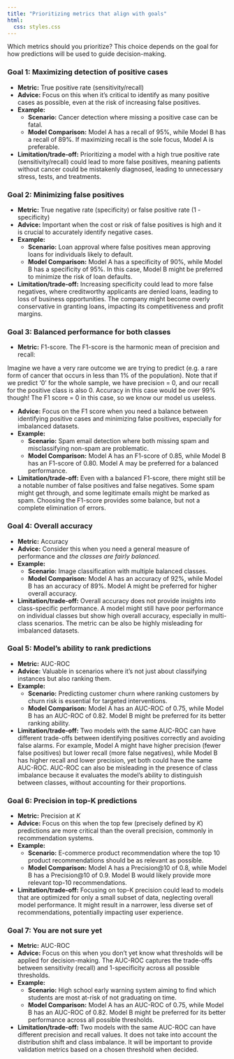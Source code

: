 ```yaml
---
title: "Prioritizing metrics that align with goals"
html:
  css: styles.css
---
```


Which metrics should you prioritize? This choice depends on the goal for how predictions will be used to guide decision-making.

### Goal 1: Maximizing detection of positive cases

-   **Metric:** True positive rate (sensitivity/recall)
-   **Advice:** Focus on this when it's critical to identify as many positive cases as possible, even at the risk of increasing false positives.
-   **Example:**
    -   **Scenario:** Cancer detection where missing a positive case can be fatal.
    -   **Model Comparison:** Model A has a recall of 95%, while Model B has a recall of 89%. If maximizing recall is the sole focus, Model A is preferable.
-   **Limitation/trade-off:** Prioritizing a model with a high true positive rate (sensitivity/recall) could lead to more false positives, meaning patients without cancer could be mistakenly diagnosed, leading to unnecessary stress, tests, and treatments.


### Goal 2: Minimizing false positives

-   **Metric:** True negative rate (specificity) or false positive rate (1 - specificity)
-   **Advice:** Important when the cost or risk of false positives is high and it is crucial to accurately identify negative cases.
-   **Example:**
    -   **Scenario:** Loan approval where false positives mean approving loans for individuals likely to default.
    -   **Model Comparison:** Model A has a specificity of 90%, while Model B has a specificity of 95%. In this case, Model B might be preferred to minimize the risk of loan defaults.
    
-   **Limitation/trade-off:** Increasing specificity could lead to more false negatives, where creditworthy applicants are denied loans, leading to loss of business opportunities. The company might become overly conservative in granting loans, impacting its competitiveness and profit margins.

### Goal 3: Balanced performance for both classes

-   **Metric:** F1-score. The F1-score is the harmonic mean of precision and recall:

```{=tex}
\begin{equation}
F_1 = 2\frac{precision*recall}{precision + recall} = 2\frac{PPV * TPR}{PPV + TPR}
\end{equation}
```
Imagine we have a very rare outcome we are trying to predict (e.g. a rare form of cancer that occurs in less than 1% of the population). Note that if we predict '0' for the whole sample, we have precision = 0, and our recall for the positive class is also 0. Accuracy in this case would be over 99% though! The F1 score = 0 in this case, so we know our model us useless.

-   **Advice:** Focus on the F1 score when you need a balance between identifying positive cases and minimizing false positives, especially for imbalanced datasets.
-   **Example:**
    -   **Scenario:** Spam email detection where both missing spam and misclassifying non-spam are problematic.
    -   **Model Comparison:** Model A has an F1-score of 0.85, while Model B has an F1-score of 0.80. Model A may be preferred for a balanced performance.
    
-   **Limitation/trade-off:** Even with a balanced F1-score, there might still be a notable number of false positives and false negatives. Some spam might get through, and some legitimate emails might be marked as spam.
Choosing the F1-score provides some balance, but not a complete elimination of errors.

### Goal 4: Overall accuracy

-   **Metric:** Accuracy
-   **Advice:** Consider this when you need a general measure of performance and *the classes are fairly balanced.*
-   **Example:**
    -   **Scenario:** Image classification with multiple balanced classes.
    -   **Model Comparison:** Model A has an accuracy of 92%, while Model B has an accuracy of 89%. Model A might be preferred for higher overall accuracy.
-   **Limitation/trade-off:** Overall accuracy does not provide insights into class-specific performance. A model might still have poor performance on individual classes but show high overall accuracy, especially in multi-class scenarios. The metric can be also be highly misleading for imbalanced datasets.

### Goal 5: Model's ability to rank predictions

-   **Metric:** AUC-ROC
-   **Advice:** Valuable in scenarios where it's not just about classifying instances but also ranking them.
-   **Example:**
    -   **Scenario:** Predicting customer churn where ranking customers by churn risk is essential for targeted interventions.
    -   **Model Comparison:** Model A has an AUC-ROC of 0.75, while Model B has an AUC-ROC of 0.82. Model B might be preferred for its better ranking ability.
-   **Limitation/trade-off:** Two models with the same AUC-ROC can have different trade-offs between identifying positives correctly and avoiding false alarms. For example, Model A might have higher precision (fewer false positives) but lower recall (more false negatives), while Model B has higher recall and lower precision, yet both could have the same AUC-ROC. AUC-ROC can also be misleading in the presence of class imbalance because it evaluates the model's ability to distinguish between classes, without accounting for their proportions.


### Goal 6: Precision in top-K predictions

-   **Metric:** Precision at $K$
-   **Advice:** Focus on this when the top few (precisely defined by $K$) predictions are more critical than the overall precision, commonly in recommendation systems.
-   **Example:**
    -   **Scenario:** E-commerce product recommendation where the top 10 product recommendations should be as relevant as possible.
    -   **Model Comparison:** Model A has a Precision\@10 of 0.8, while Model B has a Precision\@10 of 0.9. Model B would likely provide more relevant top-10 recommendations.
-   **Limitation/trade-off:** Focusing on top-K precision could lead to models that are optimized for only a small subset of data, neglecting overall model performance. It might result in a narrower, less diverse set of recommendations, potentially impacting user experience.

### Goal 7: You are not sure yet

-   **Metric:** AUC-ROC
-   **Advice:** Focus on this when you don't yet know what thresholds will be applied for decision-making. The AUC-ROC captures the trade-offs between sensitivity (recall) and 1-specificity across all possible thresholds.
-   **Example:**
    -   **Scenario:** High school early warning system aiming to find which students are most at-risk of not graduating on time.
    -   **Model Comparison:** Model A has an AUC-ROC of 0.75, while Model B has an AUC-ROC of 0.82. Model B might be preferred for its better performance across all possible thresholds.
-   **Limitation/trade-off:** Two models with the same AUC-ROC can have different precision and recall values.
It does not take into account the distribution shift and class imbalance. It will be important to provide validation metrics based on a chosen threshold when decided. 

